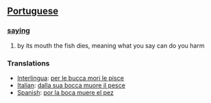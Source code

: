 == [[Portuguese]] ==
=== [[saying]] ===
# by its mouth the fish dies, meaning what you say can do you harm

=== Translations ===
*[[Interlingua]]: [[per le bucca mori le pisce]]
*[[Italian]]: [[dalla sua bocca muore il pesce]]
*[[Spanish]]: [[por la boca muere el pez]]